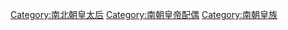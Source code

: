 [[Category:南北朝皇太后|Category:南北朝皇太后]]
[[Category:南朝皇帝配偶|Category:南朝皇帝配偶]]
[[Category:南朝皇族|Category:南朝皇族]]